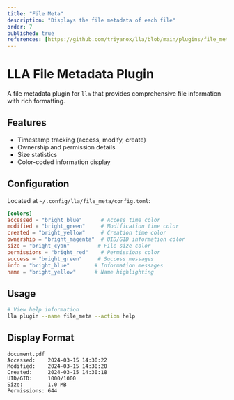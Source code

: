 ```yaml
---
title: "File Meta"
description: "Displays the file metadata of each file"
order: 7
published: true
references: [https://github.com/triyanox/lla/blob/main/plugins/file_meta]
---
```

# LLA File Metadata Plugin

A file metadata plugin for `lla` that provides comprehensive file information with rich formatting.

## Features

- Timestamp tracking (access, modify, create)
- Ownership and permission details
- Size statistics
- Color-coded information display

## Configuration

Located at `~/.config/lla/file_meta/config.toml`:

```toml
[colors]
accessed = "bright_blue"      # Access time color
modified = "bright_green"     # Modification time color
created = "bright_yellow"     # Creation time color
ownership = "bright_magenta"  # UID/GID information color
size = "bright_cyan"         # File size color
permissions = "bright_red"    # Permissions color
success = "bright_green"     # Success messages
info = "bright_blue"        # Information messages
name = "bright_yellow"      # Name highlighting
```

## Usage

```bash
# View help information
lla plugin --name file_meta --action help
```

## Display Format

```
document.pdf
Accessed:    2024-03-15 14:30:22
Modified:    2024-03-15 14:30:20
Created:     2024-03-15 14:30:18
UID/GID:     1000/1000
Size:        1.0 MB
Permissions: 644
```
